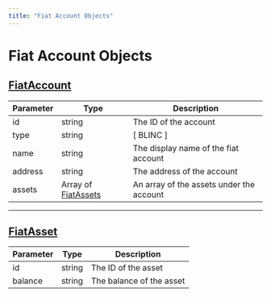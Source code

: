 ```yaml
---
title: "Fiat Account Objects"
---
```

  
  # Fiat Account Objects

## [FiatAccount](#fiataccount)

| Parameter | Type | Description |
| --- | --- | --- |
| id | string | The ID of the account |
| type | string | \[ BLINC \] |
| name | string | The display name of the fiat account |
| address | string | The address of the account |
| assets | Array of [FiatAssets](#fiatasset) | An array of the assets under the account |

* * *

## [FiatAsset](#fiatasset)

| Parameter | Type | Description |
| --- | --- | --- |
| id | string | The ID of the asset |
| balance | string | The balance of the asset |